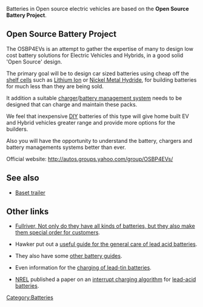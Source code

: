 Batteries in Open source electric vehicles are based on  the '''Open Source Battery Project'''. 

== Open Source Battery Project ==
The OSBP4EVs is an attempt to gather the expertise of many to design low cost battery solutions for Electric Vehicles and Hybrids, in a good solid 'Open Source' design.

The primary goal will be to design car sized batteries using cheap off the [[shelf cell]]s such as [[Lithium Ion]] or [[Nickel Metal Hydride]], for building batteries for much less than they are being sold. 

It addition a suitable [[charger]]/[[battery management system]] needs to be designed that can charge and maintain these packs.

We feel that inexpensive [[wikipedia:DIY|DIY]] batteries of this type will give home built EV and Hybrid vehicles greater range and provide more options for the builders.

Also you will have the opportunity to understand the battery, chargers and battery managements systems better than ever.

Official website: http://autos.groups.yahoo.com/group/OSBP4EVs/

== See also ==
* [[Baset trailer]]
== Other links ==
* [http://www.fullriver.com/fullriver/advantage.html Fullriver, Not only do they have all kinds of batteries, but they also make them special order for customers]. 

*Hawker put out a [http://aaron.boim.com/EV/EVhandbook4hawkerBatteries.pdf useful guide for the general care of lead acid batteries].

*They also have some [http://aaron.boim.com/EV/Hawker_BatteryApplicationHandbook.pdf other battery guides].

*Even information for the [http://aaron.boim.com/EV/Hawker_ChargingLead-Tin_Batteries.pdf charging of lead-tin batteries].

*[[NREL]] published a paper on an [http://www.nrel.gov/awards/current_interrupt.html interrupt charging algorithm] for [[lead-acid battery|lead-acid batteries]].

[[Category:Batteries]]